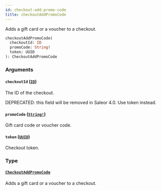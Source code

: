 ```yaml
---
id: checkout-add-promo-code
title: checkoutAddPromoCode
---
```


Adds a gift card or a voucher to a checkout.

```graphql
checkoutAddPromoCode(
  checkoutId: ID
  promoCode: String!
  token: UUID
): CheckoutAddPromoCode

```

### Arguments

#### `checkoutId` ([`ID`](/developer/api-reference/scalars/id))

The ID of the checkout.

DEPRECATED: this field will be removed in Saleor 4.0. Use token instead.

#### `promoCode` ([`String!`](/developer/api-reference/scalars/string))

Gift card code or voucher code.

#### `token` ([`UUID`](/developer/api-reference/scalars/uuid))

Checkout token.

### Type

#### [`CheckoutAddPromoCode`](/developer/api-reference/objects/checkout-add-promo-code)

Adds a gift card or a voucher to a checkout.
